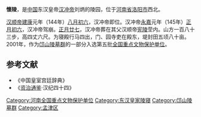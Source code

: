 {{文物保护单位
| 级别 = 全国
| 名称 = [[邙山陵墓群|邙山陵墓群]]<br />漢懷陵
| 图片 = 
| 编号 = 5-171
| 分类 = 古墓葬
| 时代 = [[东汉|汉]]
| 所在 = [[河南省|河南省]] [[洛阳市|洛阳市]] [[孟津县|孟津县]]
| 登录 = 2001年
| Cat = 河南全国重点文物保护单位
}}
'''懷陵'''，是[[中国|中国]]东汉皇帝[[汉冲帝|汉冲帝]]刘炳的陵园，位于[[河南省|河南省]][[洛阳市|洛阳市]]西北。

[[汉顺帝|汉顺帝]][[建康|建康]]元年（144年）[[八月初六|八月初六]]，汉冲帝即位。汉冲帝[[永嘉|永嘉]]元年（145年）[[正月初六|正月初六]]，汉冲帝驾崩。[[正月廿七|正月廿七]]，汉冲帝葬在其父汉顺帝[[宪陵|宪陵]]茔内。山方一百八十三步，高四丈六尺。为寝殿行马四出，门、园寺吏在殿东，堤封田五顷八十亩。2001年，作为[[邙山陵墓群|邙山陵墓群]]的一部分入选第五批[[全国重点文物保护单位|全国重点文物保护单位]]。

==参考文献==
* 《中国皇室宫廷辞典》
* 《[[资治通鉴|资治通鉴]]·汉纪四十四》
{{河南全国重点文物保护单位}}
{{Emperors tomb in Han}}

[[Category:河南全国重点文物保护单位|Category:河南全国重点文物保护单位]]
[[Category:东汉皇家陵寝|Category:东汉皇家陵寝]]
[[Category:邙山陵墓群|Category:邙山陵墓群]]
[[Category:孟津区|Category:孟津区]]
